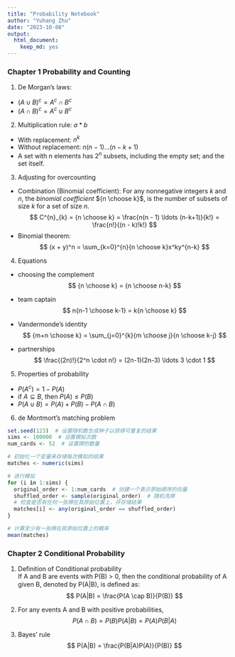 ```yaml
---
title: "Probability Notebook"
author: "Yuhang Zhu"
date: "2023-10-08"
output: 
  html_document: 
    keep_md: yes
---
```


### Chapter 1 Probability and Counting
1. De Morgan's laws:
* $(A \cup B)^c = A^c \cap B^c$
* $(A \cap B)^c = A^c \cup B^c$

2. Multiplication rule: $a*b$
* With replacement: $n^k$
* Without replacement: $n(n - 1)...(n-k+1)$
* A set with n elements has $2^n$ subsets, including the empty set; and the set itself.

3. Adjusting for overcounting
* Combination (Binomial coefficient): For any nonnegative integers *k* and *n*, the *binomial coefficient* ${n \choose k}$, is the number of subsets of size *k* for a set of size *n*.
$$ C^{n}_{k} = {n \choose k} = \frac{n(n - 1) \ldots (n-k+1)}{k!} = \frac{n!}{(n - k)!k!} $$
* Binomial theorem: 
$$ (x + y)^n = \sum_{k=0}^{n}{n \choose k}x^ky^{n-k} $$

4. Equations
* choosing the complement
$$ {n \choose k} = {n \choose n-k} $$

* team captain
$$ n{n-1 \choose k-1} = k{n \choose k} $$

* Vandermonde's identity
$$ {m+n \choose k} = \sum_{j=0}^{k}{m \choose j}{n \choose k-j} $$

* partnerships
$$ \frac{(2n)!}{2^n \cdot n!} = (2n-1)(2n-3) \ldots 3 \cdot 1 $$

5. Properties of probability
* $P(A^c) = 1 - P(A)$
* if $A \subseteq B$, then $P(A) \leq P(B)$
* $P(A \cup B) = P(A) + P(B) - P(A \cap B)$

6. de Montmort's matching problem

```r
set.seed(123)  # 设置随机数生成种子以获得可重复的结果
sims <- 100000  # 设置模拟次数
num_cards <- 52  # 设置牌的数量

# 初始化一个变量来存储每次模拟的结果
matches <- numeric(sims)

# 进行模拟
for (i in 1:sims) {
  original_order <- 1:num_cards  # 创建一个表示原始顺序的向量
  shuffled_order <- sample(original_order)  # 随机洗牌
  # 检查是否有任何一张牌在其原始位置上，并存储结果
  matches[i] <- any(original_order == shuffled_order)
}

# 计算至少有一张牌在其原始位置上的概率
mean(matches)
```

### Chapter 2 Conditional Probability

1. Definition of Conditional probability  
If A and B are events with P(B) > 0, then the conditional probability of A given B, denoted by P(A|B), is deﬁned as:
$$ P(A|B) = \frac{P(A \cap B)}{P(B)} $$

2. For any events A and B with positive probabilities,
$$ P(A \cap B) = P(B)P(A|B) = P(A)P(B|A) $$

3. Bayes’ rule
$$ P(A|B) = \frac{P(B|A)P(A)}{P(B)} $$













